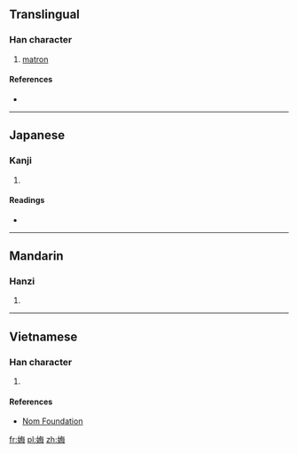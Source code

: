 ==Translingual==

===Han character===
{{Han char|rn=38|rad=女|as=07|sn=10|four=|canj=女人田卜 (VOWY)|ids=⿰[[女]][[每]]}}

# [[matron]]

====References====
* {{Han ref|kx=0262.080|dkj=06296|dj=0528.290|hdz=21052.110|uh=5A12|ud=23058}}

----

==Japanese==

===Kanji===
{{ja-kanji|grade=|rs=女07}}

# {{defn|lang=ja|sort=女07}}

====Readings====
* {{ja-readings|on=[[ぼ]] (bo), [[も]] (mo)|kun=[[うば]] (uba)}}

----

==Mandarin==

===Hanzi===
{{cmn-hanzi|pin=[[wǔ]] ([[wu3]])|wg=wu<sup>3</sup>}}

# {{defn|lang=cmn|sort=女07}}

----

==Vietnamese==

===Han character===
{{vi-hantu|[[moi]]|rs=女07}}

# {{defn|lang=vi|sort=女07}}

====References====
*[http://nomfoundation.org/common/nom_details.php?codepoint=5a12 Nom Foundation]

[[fr:娒]]
[[pl:娒]]
[[zh:娒]]